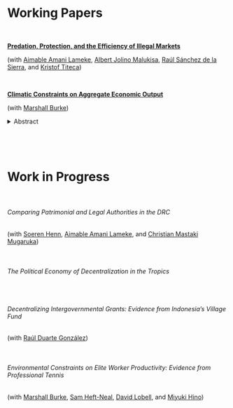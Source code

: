   &nbsp;

  &nbsp;

  &nbsp;


# Working Papers

  &nbsp;

  [**Predation, Protection, and the Efficiency of Illegal Markets**]()
  
  (with [Aimable Amani Lameke](https://marakujakivuresearch.com), [Albert Jolino Malukisa](https://marakujakivuresearch.com), [Raúl Sánchez de la Sierra](https://raulsanchezdelasierra.com), and [Kristof Titeca](https://www.uantwerpen.be/en/staff/kristof-titeca/))
  
  
  &nbsp; 
  
  [**Climatic Constraints on Aggregate Economic Output**](files/BurkeTanutama2019climatic.pdf)

  (with [Marshall Burke](https://web.stanford.edu/~mburke/))
  
  <details>
  <summary>Abstract</summary>
  <h5><i> Efficient responses to climate change require accurate estimates of both aggregate damages and where and to whom they occur. While specific case studies and simulations have suggested that climate change disproportionately affects the poor, large-scale direct evidence of the magnitude and origins of this disparity is lacking. Similarly, evidence on aggregate damages, which is a central input into the evaluation of mitigation policy, often relies on country-level data whose accuracy has been questioned. Here we assemble longitudinal data on economic output from over 11,000 districts across 37 countries, including previously non-digitized sources in multiple languages, to assess both the aggregate and distributional impacts of warming temperatures. We find that local-level growth in aggregate output responds non-linearly to temperature across all regions, with output peaking at cooler temperatures (<10ºC) than estimated in earlier country analyses and declining steeply thereafter. Long difference estimates of the impact of longer-term (decadal) trends in temperature on income are larger than estimates from an annual panel model, providing additional evidence for growth effects. Impacts of a given temperature exposure do not vary meaningfully between rich and poor regions, but exposure to damaging temperatures is much more common in poor regions. These results indicate that additional warming will exacerbate inequality, particularly across countries, and that economic development alone will be unlikely to reduce damages, as commonly hypothesized. We estimate that since 2000, warming has already cost both the US and the EU at least $4 trillion in lost output, and tropical countries are >5\% poorer than they would have been without this warming. </i></h5>
  </details>
 
  &nbsp; 

  &nbsp; 

# Work in Progress

  &nbsp;

  
###### Comparing Patrimonial and Legal Authorities in the DRC

(with [Soeren Henn](http://soerenhenn.com), [Aimable Amani Lameke](https://marakujakivuresearch.com), and [Christian Mastaki Mugaruka](https://marakujakivuresearch.com))

  &nbsp; 
  

###### The Political Economy of Decentralization in the Tropics

  &nbsp; 

###### Decentralizing Intergovernmental Grants: Evidence from Indonesia's Village Fund

(with [Raúl Duarte González](https://scholar.harvard.edu/rduarte))

  &nbsp; 

###### Environmental Constraints on Elite Worker Productivity: Evidence from Professional Tennis 

(with [Marshall Burke](https://web.stanford.edu/~mburke/), [Sam Heft-Neal](http://stanford.edu/~samhn/), [David Lobell](https://lobell-lab.stanford.edu/), and [Miyuki Hino](https://www.miyukihino.com/))

  &nbsp; 
